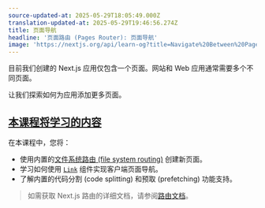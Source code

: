 ```yaml
---
source-updated-at: 2025-05-29T18:05:49.000Z
translation-updated-at: 2025-05-29T19:46:56.274Z
title: 页面导航
headline: '页面路由 (Pages Router): 页面导航'
image: 'https://nextjs.org/api/learn-og?title=Navigate%20Between%20Pages&amp;chapter=4'
---
```


目前我们创建的 Next.js 应用仅包含一个页面。网站和 Web 应用通常需要多个不同页面。

让我们探索如何为应用添加更多页面。

[本课程将学习的内容](#what-youll-learn-in-this-lesson)
--------------------------------------------------------------------

在本课程中，您将：

*   使用内置的[文件系统路由 (file system routing)](/docs/routing/introduction) 创建新页面。
*   学习如何使用 [`Link`](https://nextjs.org/docs/api-reference/next/link) 组件实现客户端页面导航。
*   了解内置的代码分割 (code splitting) 和预取 (prefetching) 功能支持。

> 如需获取 Next.js 路由的详细文档，请参阅[路由文档](/docs/routing/introduction)。